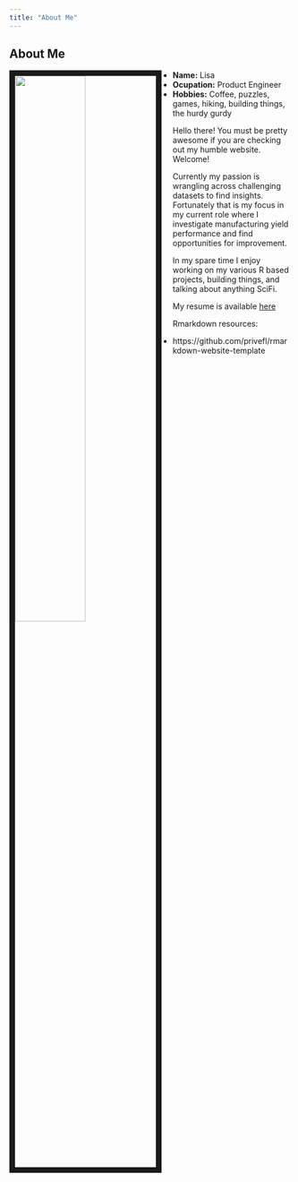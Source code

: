---
title: "About Me"
---

## About Me

<img src="images/Rocinante.jpg" style="width:50%; border:10px solid; margin-right: 20px" align="left">

+ __Name:__ Lisa 
+ __Ocupation:__ Product Engineer
+ __Hobbies:__ Coffee, puzzles, games, hiking, building things, the hurdy gurdy


Hello there! You must be pretty awesome if you are checking out my humble website. Welcome! 

Currently my passion is wrangling across challenging datasets to find insights. Fortunately that is my focus in my current role where I investigate manufacturing yield performance and find opportunities for improvement. 

In my spare time I enjoy working on my various R based projects, building things, and talking about anything SciFi. 

My resume is available [here](files/Anders_resume_2020V1.pdf)

<!-- http://leesahanders.github.io -->

<!-- rmarkdown::render_site(encoding = "UTF-8") -->

Rmarkdown resources: 

 - https://github.com/privefl/rmarkdown-website-template 




